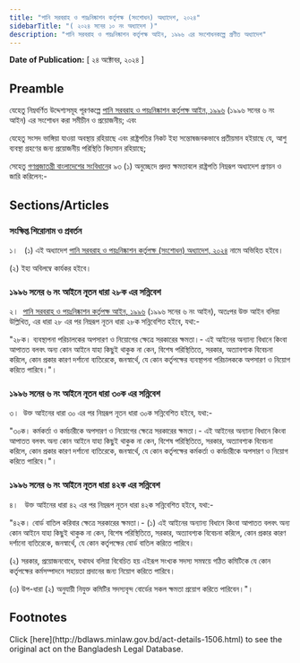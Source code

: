 ```yaml
---
title: "পানি সরবরাহ ও পয়ঃনিষ্কাশন কর্তৃপক্ষ (সংশোধন) অধ্যাদেশ, ২০২৪"
sidebarTitle: "( ২০২৪ সনের ১০ নং অধ্যাদেশ )"
description: "পানি সরবরাহ ও পয়ঃনিষ্কাশন কর্তৃপক্ষ আইন, ১৯৯৬ এর সংশোধনকল্পে প্রণীত অধ্যাদেশ"
---
```


**Date of Publication:** [ ২৪ অক্টোবর, ২০২৪ ]

## Preamble

যেহেতু নিম্নবর্ণিত উদ্দেশ্যসমূহ পূরণকল্পে [পানি সরবরাহ ও পয়ঃনিষ্কাশন কর্তৃপক্ষ আইন, ১৯৯৬](/laws/volume-31/act-804 "পানি সরবরাহ ও পয়ঃনিষ্কাশন কর্তৃপক্ষ আইন, ১৯৯৬") (১৯৯৬ সনের ৬ নং আইন) এর সংশোধন করা সমীচীন ও প্রয়োজনীয়; এবং

যেহেতু সংসদ ভাঙ্গিয়া যাওয়া অবস্থায় রহিয়াছে এবং রাষ্ট্রপতির নিকট ইহা সন্তোষজনকভাবে প্রতীয়মান হইয়াছে যে, আশু ব্যবস্থা গ্রহণের জন্য প্রয়োজনীয় পরিস্থিতি বিদ্যমান রহিয়াছে;

সেহেতু [গণপ্রজাতন্ত্রী বাংলাদেশের সংবিধান](/act-957.html "গণপ্রজাতন্ত্রী বাংলাদেশের সংবিধান")ের ৯৩ (১) অনুচ্ছেদে প্রদত্ত ক্ষমতাবলে রাষ্ট্রপতি নিম্নরূপ অধ্যাদেশ প্রণয়ন ও জারি করিলেন:-

## Sections/Articles

### সংক্ষিপ্ত শিরোনাম ও প্রবর্তন

১।   (১) এই অধ্যাদেশ [পানি সরবরাহ ও পয়ঃনিষ্কাশন কর্তৃপক্ষ (সংশোধন) অধ্যাদেশ, ২০২৪](/laws/volume-55/act-1506 "পানি সরবরাহ ও পয়ঃনিষ্কাশন কর্তৃপক্ষ (সংশোধন) অধ্যাদেশ, ২০২৪") নামে অভিহিত হইবে।

(২) ইহা অবিলম্বে কার্যকর হইবে।

### ১৯৯৬ সনের ৬ নং আইনে নূতন ধারা ২৮ক এর সন্নিবেশ

২।  [পানি সরবরাহ ও পয়ঃনিষ্কাশন কর্তৃপক্ষ আইন, ১৯৯৬](/laws/volume-31/act-804 "পানি সরবরাহ ও পয়ঃনিষ্কাশন কর্তৃপক্ষ আইন, ১৯৯৬") (১৯৯৬ সনের ৬ নং আইন), অতঃপর উক্ত আইন বলিয়া উল্লিখিত, এর ধারা ২৮ এর পর নিম্নরূপ নূতন ধারা ২৮ক সন্নিবেশিত হইবে, যথা:-

"২৮ক। ব্যবস্থাপনা পরিচালকের অপসারণ ও নিয়োগের ক্ষেত্রে সরকারের ক্ষমতা।- এই আইনের অন্যান্য বিধানে কিংবা আপাতত বলবৎ অন্য কোন আইনে যাহা কিছুই থাকুক না কেন, বিশেষ পরিস্থিতিতে, সরকার, অত্যাবশ্যক বিবেচনা করিলে, কোন প্রকার কারণ দর্শানো ব্যতিরেকে, জনস্বার্থে, যে কোন কর্তৃপক্ষের ব্যবস্থাপনা পরিচালককে অপসারণ ও নিয়োগ করিতে পারিবে।"।

### ১৯৯৬ সনের ৬ নং আইনে নূতন ধারা ৩০ক এর সন্নিবেশ

৩।  উক্ত আইনের ধারা ৩০ এর পর নিম্নরূপ নূতন ধারা ৩০ক সন্নিবেশিত হইবে, যথা:-

"৩০ক। কর্মকর্তা ও কর্মচারীকে অপসারণ ও নিয়োগের ক্ষেত্রে সরকারের ক্ষমতা।- এই আইনের অন্যান্য বিধানে কিংবা আপাতত বলবৎ অন্য কোন আইনে যাহা কিছুই থাকুক না কেন, বিশেষ পরিস্থিতিতে, সরকার, অত্যাবশ্যক বিবেচনা করিলে, কোন প্রকার কারণ দর্শানো ব্যতিরেকে, জনস্বার্থে, যে কোন কর্তৃপক্ষের কর্মকর্তা ও কর্মচারীকে অপসারণ ও নিয়োগ করিতে পারিবে।"।

### ১৯৯৬ সনের ৬ নং আইনে নূতন ধারা ৪২ক এর সন্নিবেশ

৪।   উক্ত আইনের ধারা ৪২ এর পর নিম্নরূপ নূতন ধারা ৪২ক সন্নিবেশিত হইবে, যথা:-

"৪২ক। বোর্ড বাতিল করিবার ক্ষেত্রে সরকারের ক্ষমতা।- (১) এই আইনের অন্যান্য বিধানে কিংবা আপাতত বলবৎ অন্য কোন আইনে যাহা কিছুই থাকুক না কেন, বিশেষ পরিস্থিতিতে, সরকার, অত্যাবশ্যক বিবেচনা করিলে, কোন প্রকার কারণ দর্শানো ব্যতিরেকে, জনস্বার্থে, যে কোন কর্তৃপক্ষের বোর্ড বাতিল করিতে পারিবে।

(২) সরকার, প্রয়োজনবোধে, যথাযথ বলিয়া বিবেচিত হয় এইরূপ সংখ্যক সদস্য সমন্বয়ে গঠিত কমিটিকে যে কোন কর্তৃপক্ষের কর্মসম্পাদনে সহায়তা প্রদানের জন্য নিয়োগ করিতে পারিবে।

(৩) উপ-ধারা (২) অনুযায়ী নিযুক্ত কমিটির সদস্যবৃন্দ বোর্ডের সকল ক্ষমতা প্রয়োগ করিতে পারিবেন।"।

## Footnotes

<Note>
  Click [here](http://bdlaws.minlaw.gov.bd/act-details-1506.html) to see the original act on the Bangladesh Legal Database.
</Note>
